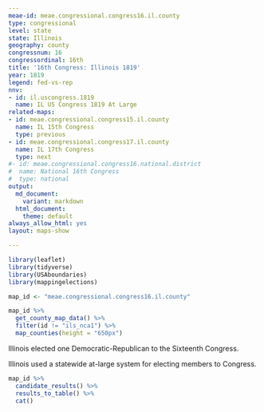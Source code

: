 ```yaml
---
meae-id: meae.congressional.congress16.il.county
type: congressional
level: state
state: Illinois
geography: county
congressnum: 16
congressordinal: 16th
title: '16th Congress: Illinois 1819'
year: 1819
legend: fed-vs-rep
nnv:
- id: il.uscongress.1819
  name: IL US Congress 1819 At Large
related-maps:
- id: meae.congressional.congress15.il.county
  name: IL 15th Congress
  type: previous
- id: meae.congressional.congress17.il.county
  name: IL 17th Congress
  type: next
#- id: meae.congressional.congress16.national.district
#  name: National 16th Congress
#  type: national
output:
  md_document:
    variant: markdown
  html_document:
    theme: default
always_allow_html: yes
layout: maps-show

---
```


```r
library(leaflet)
library(tidyverse)
library(USAboundaries)
library(mappingelections)

map_id <- "meae.congressional.congress16.il.county"
```

<div class="map">

```r
map_id %>%
  get_county_map_data() %>%
  filter(id != "ils_nca1") %>% 
  map_counties(height = "650px")
```

</div>

Illinois elected one Democratic-Republican to the Sixteenth Congress.

Illinois used a statewide at-large system for electing members to Congress. 

<div class="results-table">

```r
map_id %>%
  candidate_results() %>%
  results_to_table() %>%
  cat()
```

</div>
